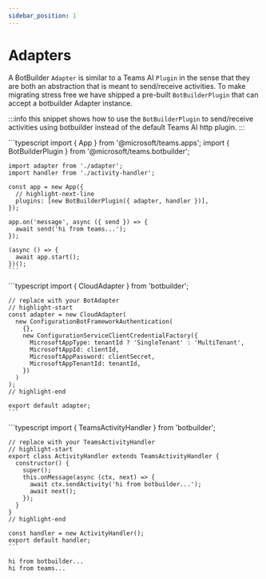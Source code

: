 ```yaml
---
sidebar_position: 1
---
```



# Adapters

A BotBuilder `Adapter` is similar to a Teams AI `Plugin` in the sense that they are both
an abstraction that is meant to send/receive activities. To make migrating stress free we have
shipped a pre-built `BotBuilderPlugin` that can accept a botbuilder Adapter instance.

:::info
this snippet shows how to use the `BotBuilderPlugin` to send/receive activities using
botbuilder instead of the default Teams AI http plugin.
:::

<Tabs>
  <TabItem value="index.ts" default>
    ```typescript
    import { App } from '@microsoft/teams.apps';
    import { BotBuilderPlugin } from '@microsoft/teams.botbuilder';

    import adapter from './adapter';
    import handler from './activity-handler';

    const app = new App({
      // highlight-next-line
      plugins: [new BotBuilderPlugin({ adapter, handler })],
    });

    app.on('message', async ({ send }) => {
      await send('hi from teams...');
    });

    (async () => {
      await app.start();
    })();
    ```
  </TabItem>
  <TabItem value="adapter.ts">
    ```typescript
    import { CloudAdapter } from 'botbuilder';

    // replace with your BotAdapter
    // highlight-start
    const adapter = new CloudAdapter(
      new ConfigurationBotFrameworkAuthentication(
        {},
        new ConfigurationServiceClientCredentialFactory({
          MicrosoftAppType: tenantId ? 'SingleTenant' : 'MultiTenant',
          MicrosoftAppId: clientId,
          MicrosoftAppPassword: clientSecret,
          MicrosoftAppTenantId: tenantId,
        })
      )
    );
    // highlight-end

    export default adapter;
    ```
  </TabItem>
  <TabItem value="activity-handler.ts">
    ```typescript
    import { TeamsActivityHandler } from 'botbuilder';

    // replace with your TeamsActivityHandler
    // highlight-start
    export class ActivityHandler extends TeamsActivityHandler {
      constructor() {
        super();
        this.onMessage(async (ctx, next) => {
          await ctx.sendActivity('hi from botbuilder...');
          await next();
        });
      }
    }
    // highlight-end

    const handler = new ActivityHandler();
    export default handler;
    ```
  </TabItem>
</Tabs>

```
hi from botbuilder...
hi from teams...
```